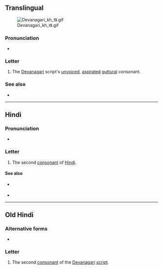 {{also|ख़}}
{{character info/new}}
==Translingual==
[[File:Devanagari kh ख.gif|thumb]]

===Pronunciation===
* {{IPA|mul|/kʰə/}}

===Letter===
{{mul-Deva|kha}}

# The [[Devanagari]] script's [[unvoiced]], [[aspirated]] [[guttural]] consonant.

===See also===
* {{list:Devanagari script letters/mul}}

----

==Hindi==

===Pronunciation===
* {{hi-IPA|ख.}}

===Letter===
{{head|hi|letter}}

# The second [[consonant]] of [[Hindi]].

====See also====
* {{sense|nuqta form}} {{l|hi|ख़}}
* {{list:Devanagari script letters/hi}}

----

==Old Hindi==

===Alternative forms===
* {{alter|inc-ohi|ष||especially in Perso-Arabic borrowings}}

===Letter===
{{head|inc-ohi|letter}}

# The second [[consonant]] of the [[Devanagari]] [[script]].